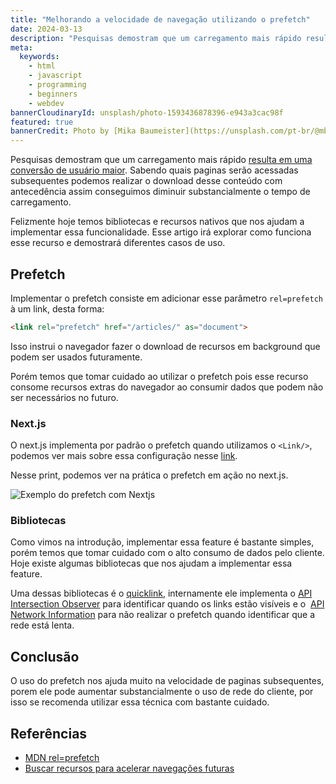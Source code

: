 ```yaml
---
title: "Melhorando a velocidade de navegação utilizando o prefetch"
date: 2024-03-13
description: "Pesquisas demostram que um carregamento mais rápido resulta em uma conversão de usuário maior, e podemos conseguir isso atráves do prefetch... "
meta:
  keywords:
    - html
    - javascript
    - programming
    - beginners
    - webdev
bannerCloudinaryId: unsplash/photo-1593436878396-e943a3cac98f
featured: true
bannerCredit: Photo by [Mika Baumeister](https://unsplash.com/pt-br/@mbaumi)
---
```


Pesquisas demostram que um carregamento mais rápido [resulta em uma conversão de usuário maior](https://wpostats.com/). Sabendo quais paginas serão acessadas subsequentes podemos realizar o download desse conteúdo com antecedência assim conseguimos diminuir substancialmente o tempo de carregamento. 

Felizmente hoje temos bibliotecas e recursos nativos  que nos ajudam a implementar essa funcionalidade. Esse artigo irá explorar como funciona esse recurso e demostrará diferentes casos de uso.

## Prefetch

Implementar o prefetch consiste em adicionar esse parâmetro `rel=prefetch` à um link, desta forma:
```html
<link rel="prefetch" href="/articles/" as="document">
```
Isso instrui o navegador fazer o download de recursos em background que podem ser usados futuramente. 

Porém temos que tomar cuidado ao utilizar o prefetch pois esse recurso consome recursos extras do navegador ao consumir dados que podem não ser necessários no futuro. 

### Next.js

O next.js implementa por padrão o prefetch quando utilizamos o `<Link/>`,  podemos ver mais sobre essa configuração nesse [link](https://nextjs.org/docs/pages/api-reference/components/link#prefetch).

Nesse print, podemos ver na prática o prefetch em ação no next.js.

![Exemplo do prefetch com Nextjs](https://res.cloudinary.com/dfgrg43vh/image/upload/f_auto,q_auto/v1/blog/q82k6mj3gkuo99e3ege2)


### Bibliotecas

Como vimos na introdução, implementar essa feature é bastante simples, porém temos que tomar cuidado com o alto consumo de dados pelo cliente.  Hoje existe algumas bibliotecas que nos ajudam a implementar essa feature.

Uma dessas bibliotecas é o [quicklink](https://github.com/GoogleChromeLabs/quicklink), internamente ele implementa o [API Intersection Observer](https://developer.mozilla.org/en-US/docs/Web/API/Intersection_Observer_API) para identificar quando os links estão visíveis e o  [API Network Information](https://developer.mozilla.org/docs/Web/API/Network_Information_API) para não realizar o prefetch quando identificar que a rede está lenta.

## Conclusão 

O uso do prefetch nos ajuda muito na velocidade de paginas subsequentes, porem ele pode aumentar substancialmente o uso de rede do cliente, por isso se recomenda utilizar essa técnica com bastante cuidado. 


## Referências 

* [MDN rel=prefetch](https://developer.mozilla.org/en-US/docs/Web/HTML/Attributes/rel/prefetch)
* [Buscar recursos para acelerar navegações futuras](https://web.dev/articles/link-prefetch?hl=pt-br)